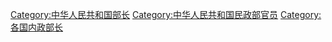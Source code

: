 [[Category:中华人民共和国部长|Category:中华人民共和国部长]]
[[Category:中华人民共和国民政部官员|Category:中华人民共和国民政部官员]]
[[Category:各国内政部长|Category:各国内政部长]]